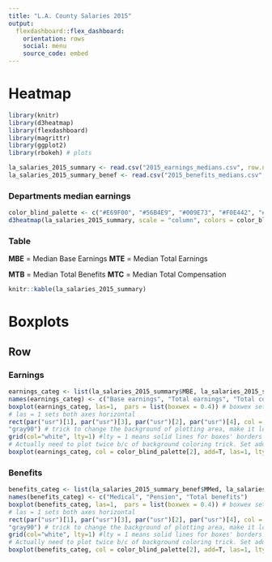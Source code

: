 ```yaml
---
title: "L.A. County Salaries 2015"
output: 
  flexdashboard::flex_dashboard:
    orientation: rows
    social: menu
    source_code: embed
---
```


# Heatmap
```r
library(knitr)
library(d3heatmap)
library(flexdashboard)
library(magrittr)
library(ggplot2)
library(rbokeh) # plots

la_salaries_2015_summary <- read.csv("2015_earnings_medians.csv", row.names = 1)
la_salaries_2015_summary_benef <- read.csv("2015_benefits_medians.csv", row.names = 1)
```

### Departments median earnings {data-width=650}

```r
color_blind_palette <- c("#E69F00", "#56B4E9", "#009E73", "#F0E442", "#0072B2", "#D55E00", "#CC79A7")
d3heatmap(la_salaries_2015_summary, scale = "column", colors = color_blind_palette, dendrogram = "none", xaxis_font_size = 12, labCol = c("Base earnings", "Total earnings", "Total benefits", "Total comp"))
```

### Table {data-width=350}
**MBE** = Median Base Earnings **MTE** = Median Total Earnings

**MTB** = Median Total Benefits **MTC** = Median Total Compensation

```r
knitr::kable(la_salaries_2015_summary)
```



# Boxplots

Row 
-----------------------------------------------------------------------

### Earnings

```r
earnings_categ <- list(la_salaries_2015_summary$MBE, la_salaries_2015_summary$MTE, la_salaries_2015_summary$MTC)
names(earnings_categ) <- c("Base earnings", "Total earnings", "Total compensation")
boxplot(earnings_categ, las=1,  pars = list(boxwex = 0.4)) # boxwex sets the width of the box
# las = 1 sets both axes horizontal
rect(par("usr")[1], par("usr")[3], par("usr")[2], par("usr")[4], col = 
"gray90") # trick to change the background of plotting area, make it look ggplot-ish
grid(col="white", lty=1) #lty = 1 means solid lines for boxes' borders
# Actually need to plot twice b/c of background coloring trick. Set add = T to "add" this plot to previous one
boxplot(earnings_categ, col = color_blind_palette[2], add=T, las=1, lty=1,  pars = list(boxwex = 0.4))
```


### Benefits

```r
benefits_categ <- list(la_salaries_2015_summary_benef$MMed, la_salaries_2015_summary_benef$MPen, la_salaries_2015_summary_benef$MTB)
names(benefits_categ) <- c("Medical", "Pension", "Total benefits")
boxplot(benefits_categ, las=1,  pars = list(boxwex = 0.4)) # boxwex sets the width of the box
# las = 1 sets both axes horizontal
rect(par("usr")[1], par("usr")[3], par("usr")[2], par("usr")[4], col = 
"gray90") # trick to change the background of plotting area, make it look ggplot-ish
grid(col="white", lty=1) #lty = 1 means solid lines for boxes' borders
# Actually need to plot twice b/c of background coloring trick. Set add = T to "add" this plot to previous one
boxplot(benefits_categ, col = color_blind_palette[2], add=T, las=1, lty=1, pars = list(boxwex = 0.4)) 
```

